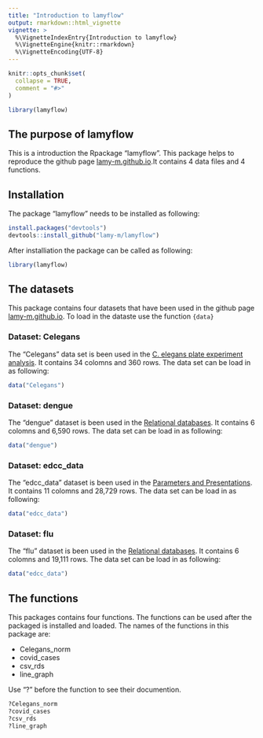 ---
title: "Introduction to lamyflow"
output: rmarkdown::html_vignette
vignette: >
  %\VignetteIndexEntry{Introduction to lamyflow}
  %\VignetteEngine{knitr::rmarkdown}
  %\VignetteEncoding{UTF-8}
---
```{r, include = FALSE}
knitr::opts_chunk$set(
  collapse = TRUE,
  comment = "#>"
)
```

```{r setup, include=FALSE}
library(lamyflow)
```

## The purpose of lamyflow

This is a introduction the Rpackage "lamyflow". This package helps to reproduce the github page [lamy-m.github.io](https://lamy-m.github.io/index.html).It contains 4 data files and 4 functions. 

## Installation 

The package "lamyflow" needs to be installed as following:

```{r, eval=FALSE}
install.packages("devtools")
devtools::install_github("lamy-m/lamyflow")
```

After installiation the package can be called as following: 

```{r}
library(lamyflow)
```

## The datasets

This package contains four datasets that have been used in the github page [lamy-m.github.io](https://lamy-m.github.io/index.html). To load in the dataste use the function `{data}`

### Dataset: Celegans

The "Celegans" data set is been used in the [C. elegans plate experiment analysis](https://lamy-m.github.io/c.-elegans-plate-experiment-analysis.html). It contains 34 colomns and 360 rows. The data set can be load in as following:

```{r}
data("Celegans")
```

### Dataset: dengue

The "dengue" dataset is been used in the [Relational databases](https://lamy-m.github.io/relational-databases.html). It contains 6 colomns and 6,590 rows. The data set can be load in as following:

```{r}
data("dengue")
```

### Dataset: edcc_data

The "edcc_data" dataset is been used in the [Parameters and Presentations](https://lamy-m.github.io/parameters-and-presentations.html). It contains 11 colomns and 28,729 rows. The data set can be load in as following:

```{r}
data("edcc_data")
```

### Dataset: flu

The "flu" dataset is been used in the [Relational databases](https://lamy-m.github.io/relational-databases.html). It contains 6 colomns and 19,111 rows. The data set can be load in as following:

```{r}
data("edcc_data")
```

## The functions

This packages contains four functions. The functions can be used after the packaged is installed and loaded. The names of the functions in this package are: 

- Celegans_norm 
- covid_cases
- csv_rds
- line_graph

Use "?" before the function to see their documention. 

```{r, eval=FALSE}
?Celegans_norm 
?covid_cases
?csv_rds
?line_graph

```
